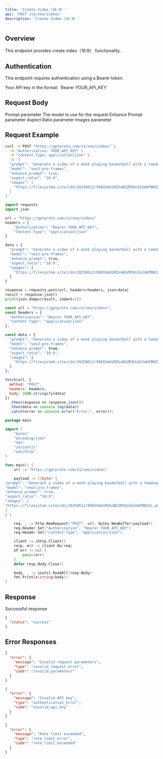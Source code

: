 ```yaml
---
title: 'Create Video（16:9）'
api: 'POST /v1/veo/videos'
description: 'Create Video（16:9）'
---
```


## Overview

This endpoint provides create video（16:9） functionality.

## Authentication

This endpoint requires authentication using a Bearer token.

<ParamField header="Authorization" type="string" required>
  Your API key in the format: `Bearer YOUR_API_KEY`
</ParamField>

## Request Body

<ParamField body="prompt" type="string" required>
  Prompt parameter
</ParamField>

<ParamField body="model" type="string" required>
  The model to use for the request
</ParamField>

<ParamField body="enhance_prompt" type="boolean" >
  Enhance Prompt parameter
</ParamField>

<ParamField body="aspect_ratio" type="string" >
  Aspect Ratio parameter
</ParamField>

<ParamField body="images" type="array" >
  Images parameter
</ParamField>

## Request Example

<CodeGroup>

```bash cURL
curl -X POST "https://gptproto.com/v1/veo/videos" \
  -H "Authorization: YOUR_API_KEY" \
  -H "Content-Type: application/json" \
  -d '{
  "prompt": "Generate a video of a monk playing basketball with a tomahawk dunk",
  "model": "veo3-pro-frames",
  "enhance_prompt": true,
  "aspect_ratio": "16:9",
  "images": [
    "https://filesystem.site/cdn/20250612/998IGmUiM2koBGZM3UnZeImbPBNIUL.png"
  ]
}'
```

```python Python
import requests
import json

url = "https://gptproto.com/v1/veo/videos"
headers = {
    "Authorization": "Bearer YOUR_API_KEY",
    "Content-Type": "application/json"
}

data = {
  "prompt": "Generate a video of a monk playing basketball with a tomahawk dunk",
  "model": "veo3-pro-frames",
  "enhance_prompt": true,
  "aspect_ratio": "16:9",
  "images": [
    "https://filesystem.site/cdn/20250612/998IGmUiM2koBGZM3UnZeImbPBNIUL.png"
  ]
}

response = requests.post(url, headers=headers, json=data)
result = response.json()
print(json.dumps(result, indent=2))
```

```javascript JavaScript
const url = "https://gptproto.com/v1/veo/videos";
const headers = {
  "Authorization": "Bearer YOUR_API_KEY",
  "Content-Type": "application/json"
};

const data = {
  "prompt": "Generate a video of a monk playing basketball with a tomahawk dunk",
  "model": "veo3-pro-frames",
  "enhance_prompt": true,
  "aspect_ratio": "16:9",
  "images": [
    "https://filesystem.site/cdn/20250612/998IGmUiM2koBGZM3UnZeImbPBNIUL.png"
  ]
};

fetch(url, {
  method: "POST",
  headers: headers,
  body: JSON.stringify(data)
})
  .then(response => response.json())
  .then(data => console.log(data))
  .catch(error => console.error("Error:", error));
```

```go Go
package main

import (
    "bytes"
    "encoding/json"
    "fmt"
    "io/ioutil"
    "net/http"
)

func main() {
    url := "https://gptproto.com/v1/veo/videos"

    payload := []byte(`{
"prompt": "Generate a video of a monk playing basketball with a tomahawk dunk",
"model": "veo3-pro-frames",
"enhance_prompt": true,
"aspect_ratio": "16:9",
"images": [
"https://filesystem.site/cdn/20250612/998IGmUiM2koBGZM3UnZeImbPBNIUL.png"
]
}`)

    req, _ := http.NewRequest("POST", url, bytes.NewBuffer(payload))
    req.Header.Set("Authorization", "Bearer YOUR_API_KEY")
    req.Header.Set("Content-Type", "application/json")

    client := &http.Client{}
    resp, err := client.Do(req)
    if err != nil {
        panic(err)
    }
    defer resp.Body.Close()

    body, _ := ioutil.ReadAll(resp.Body)
    fmt.Println(string(body))
}
```

</CodeGroup>

## Response

<ResponseField name="Success" type="200">
  Successful response

```json
{
  "status": "success"
}
```
</ResponseField>

## Error Responses

<ResponseExample>

```json 400 - Bad Request
{
  "error": {
    "message": "Invalid request parameters",
    "type": "invalid_request_error",
    "code": "invalid_parameters"
  }
}
```

```json 401 - Unauthorized
{
  "error": {
    "message": "Invalid API key",
    "type": "authentication_error",
    "code": "invalid_api_key"
  }
}
```

```json 429 - Rate Limit Exceeded
{
  "error": {
    "message": "Rate limit exceeded",
    "type": "rate_limit_error",
    "code": "rate_limit_exceeded"
  }
}
```

</ResponseExample>

